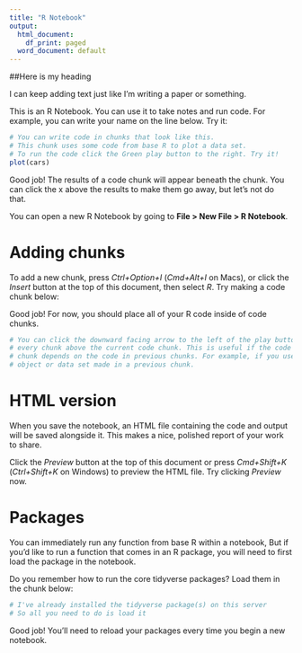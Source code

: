 ```yaml
---
title: "R Notebook"
output:
  html_document:
    df_print: paged
  word_document: default
---
```

##Here is my heading


I can keep adding text just like I'm writing a paper or something. 

This is an R Notebook. You can use it to take notes and run code. For example, you can write your name on the line below. Try it: 


```r
# You can write code in chunks that look like this.
# This chunk uses some code from base R to plot a data set.
# To run the code click the Green play button to the right. Try it!
plot(cars)
```

Good job! The results of a code chunk will appear beneath the chunk. You can click the x above the results to make them go away, but let's not do that.

You can open a new R Notebook by going to **File > New File > R Notebook**.

# Adding chunks

To add a new chunk, press *Ctrl+Option+I* (*Cmd+Alt+I* on Macs), or click the *Insert* button at the top of this document, then select *R*. 
Try making a code chunk below:



Good job! For now, you should place all of your R code inside of code chunks.

```r
# You can click the downward facing arrow to the left of the play button to run
# every chunk above the current code chunk. This is useful if the code in your
# chunk depends on the code in previous chunks. For example, if you use an
# object or data set made in a previous chunk.
```

# HTML version

When you save the notebook, an HTML file containing the code and output will be saved alongside it. This makes a nice, polished report of your work to share.

Click the *Preview* button at the top of this document or press *Cmd+Shift+K* (*Ctrl+Shift+K* on Windows) to preview the HTML file. Try clicking *Preview* now.

# Packages

You can immediately run any function from base R within a notebook, But if you'd like to run a function that comes in an R package, you will need to first load the package in the notebook.

Do you remember how to run the core tidyverse packages? Load them in the chunk below:

```r
# I've already installed the tidyverse package(s) on this server
# So all you need to do is load it
```

Good job! You'll need to reload your packages every time you begin a new notebook.

